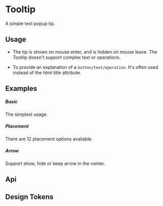 
<Meta of={KitTootlipStories} />

# Tooltip

A simple text popup tip.

## Usage

-   The tip is shown on mouse enter, and is hidden on mouse leave. The Tooltip doesn't support complex text or operations.

-   To provide an explanation of a `button/text/operation`. It's often used instead of the html title attribute.

## Examples

##### Basic

The simplest usage.

<CustomCanvas content={Examples.Basic} source={Sources.Basic} id="tooltip-basic" />

##### Placement

There are 12 placement options available.

<CustomCanvas content={Examples.Placement} source={Sources.Placement} id="tooltip-placement" />

##### Arrow

Support show, hide or keep arrow in the center.

<CustomCanvas content={Examples.Arrow} source={Sources.Arrow} id="tooltip-arrow" />

## Api

<Canvas of={KitTootlipStories.Api} />

<Controls of={KitTootlipStories.Api} />

## Design Tokens

<DesignTokens path="components.Tooltip" tokens={fields?.components?.Tooltip} />
